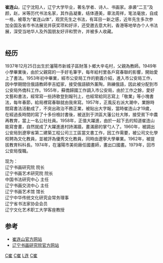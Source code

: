 {{Infobox_officeholder
| name = 崔连山
| image name =
| width = 
| now = <span style="color: blue;">[[辽宁书画研究院|辽宁书画研究院]]院长</span>
| different name =
| party = {{CPC}}
| Native place = [[中國|中國]][[辽宁|辽宁]]
| date of birth = 1937年12月25日
| educate = 
*[[辽宁大学|辽宁大学]]毕业
}}


'''崔连山'''，辽宁沈阳人，辽宁大学毕业，著名学者、诗人、书画家。承袭“二王”及 颜，赵，米等历代书法名家，其作品凝重，结体遵美，章法周祥，笔法毫放，自成一格，被尊为“崔连山体”，观赏先生之书法，有耳目一新之感，近年先生多次参 加全国及省市书法展览并获奖项和好评，还受邀去意大利，香港等地举办个人书法展，深受当地华人及外国朋友好评和赞许，并被多人收藏。<br />
<br />

== 经历 ==
1937年12月25日出生於瀋陽市新城子區財落卜鄉大辛屯村，父親為教師。1949年小學畢業後，由於父親寫的一手好毛筆字，每年給村里各戶寫春聯的影響，開始愛上了書法。1953年初中畢業，經市公安局工作的劉義介紹，進入市公安局工作，因中學期間住俄語教師李吉婭家，接受俄語額外薰陶，熟練俄語，因此被分配到市公安局外僑科工作。1955年，蘇僑歸國工作調入市公安局，由於工作之餘，愛好文藝和書法，經常寫一些詩歌登到報刊上，也經常給同志寫上「敬業」等小塊書法，每年春節，給局裡寫春聯就由我來寫。1957年，正風反右派大潮中，業餘時間寫書法活動成了，不突出政治不務正業，被貼出大字報，當時崔连山才19歲，在經過長時間的寫了十多份檢討書後，被送到于洪區大藩公社大隊，接受貧下中農再教育，當上一名公社社員。1958年，正值大躍進，由於一起下去的知道崔连山能寫會畫，自然就成了大躍進進村詩滿牆，畫滿廊的掌勺人了。1960年，被調出公安局到遼寧省第二建築工程公司三工區當文書工作，因工作需要，被公司文化學校聘為文化教員，並被評為優秀文化教員，同時由遼寧大學畢業。1962年，被提拔教育科科長。1974年，在瀋陽市美術廠任國畫師，畫出口國畫。1979年，回市公安局復職。







现为：<br />
辽宁书画研究院 院长<br />
辽宁书画艺术研究院 院长<br />
中国书法研究中心 主任<br />
辽宁书画交流中心 主任<br />
辽宁书画艺术馆 馆长<br />
辽宁中华传统文化研究会常务理事<br />
辽宁省书法家协会会员<br />
辽宁文化艺术职工大学客座教授<br />

==参考==
{{Wikiquote}}
*[https://web.archive.org/web/20140517155331/http://www.cuilianshan.com/About.asp?ID=31 崔连山官方网站]
*[https://web.archive.org/web/20190609100750/http://www.lnshyjy.com/ 辽宁书画研究院官方网站]

[[Category:辽宁沈阳书法家|C崔]]
[[Category:行书书法家|C崔]]
[[Category:崔姓|L连]]
[[Category:沈阳人|C崔]]
